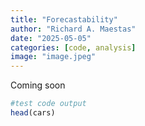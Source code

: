 ```yaml
---
title: "Forecastability"
author: "Richard A. Maestas"
date: "2025-05-05"
categories: [code, analysis]
image: "image.jpeg"
---
```


Coming soon

```r

#test code output
head(cars)

```
